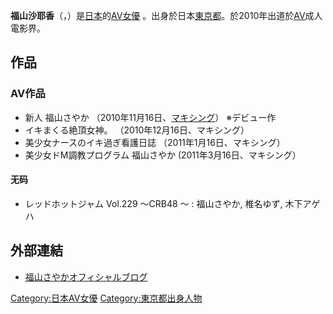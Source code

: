 {{AV女優|
|モデル名=福山 さやか
|ふりがな=ふくやま さやか
|画像ファイル=
|別名=
|愛称=
|生年=1990
|生月=11
|生日=30
|出身地={{JPN}}・[[東京都|東京都]]
|血液型=B型
|時点=2010年
|身長=162
|体重=
|バスト=86
|ウエスト=58
|ヒップ=88
|カップ=D
|股下=
|靴=23.5
|身体備考=
|ジャンル=[[日本成人影片|AV]]
|AV出演期間=2010年 -
|活動備考=
|他の活動=
|その他=
}}
{{japanese|japanese=福山 さやか|kana=ふくやま さやか|romaji=Fukuyama Sayaka}}
'''福山沙耶香'''（{{lang-ja|福山さやか}}，{{bd|1990年|11月30日}}）是[[日本|日本]]的[[AV女優|AV女優]] 。出身於日本[[東京都|東京都]]。於2010年出道於[[AV|AV]]成人電影界。

== 作品 == 
=== AV作品 ===
* 新人 福山さやか （2010年11月16日、[[マキシング|マキシング]]） ※デビュー作
* イキまくる絶頂女神。 （2010年12月16日、マキシング）
* 美少女ナースのイキ過ぎ看護日誌 （2011年1月16日、マキシング）
* 美少女ドM調教プログラム 福山さやか (2011年3月16日、マキシング）
==== 无码 ====
* レッドホットジャム Vol.229 ～CRB48 ～ : 福山さやか, 椎名ゆず, 木下アゲハ

== 外部連結 == 
* [http://blog.livedoor.jp/sayakanet1/ 福山さやかオフィシャルブログ] {{Wayback|url=http://blog.livedoor.jp/sayakanet1/ |date=20101113034938 }}

{{DEFAULTSORT:Fukuyama Sayaka}}
[[Category:日本AV女優|Category:日本AV女優]]
[[Category:東京都出身人物|Category:東京都出身人物]]


{{Pornstar-stub}}